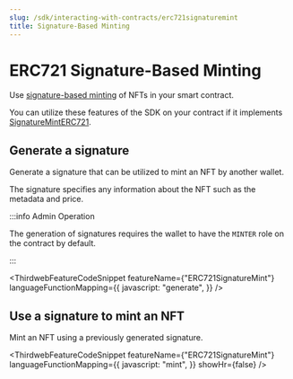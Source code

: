 ```yaml
---
slug: /sdk/interacting-with-contracts/erc721signaturemint
title: Signature-Based Minting
---
```



# ERC721 Signature-Based Minting

Use [signature-based minting](/sdk/advanced-features/on-demand-minting) of NFTs in your smart contract.

You can utilize these features of the SDK on your contract if it implements [SignatureMintERC721](/solidity/extension-contracts/sigminterc721).

<div className="row" style={{ marginBottom: 24 }}>
  <div className="col col--12" style={{ marginTop: 8 }}>
    <QuickstartCard
      name="Learn how to implement SignatureMintERC721 in your smart contract"
      link={"/solidity/erc-721/erc721signaturemint"}
      image="/assets/icons/general.png"
    />
  </div>
</div>

## Generate a signature

Generate a signature that can be utilized to mint an NFT by another wallet.

The signature specifies any information about the NFT such as the metadata and price.

:::info Admin Operation

The generation of signatures requires the wallet to have the `MINTER` role on the contract by default.

:::

<ThirdwebFeatureCodeSnippet
  featureName={"ERC721SignatureMint"}
  languageFunctionMapping={{
    javascript: "generate",
  }}
/>

## Use a signature to mint an NFT

Mint an NFT using a previously generated signature.

<ThirdwebFeatureCodeSnippet
  featureName={"ERC721SignatureMint"}
  languageFunctionMapping={{
    javascript: "mint",
  }}
  showHr={false}
/>
